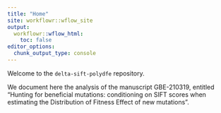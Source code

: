 ```yaml
---
title: "Home"
site: workflowr::wflow_site
output:
  workflowr::wflow_html:
    toc: false
editor_options:
  chunk_output_type: console
---
```


Welcome to the `delta-sift-polydfe` repository.  

We document here the analysis of the manuscript GBE-210319, entitled "Hunting for beneficial mutations: conditioning on SIFT scores when estimating the Distribution of Fitness Effect of new mutations".

<!-- More details to be added. -->
